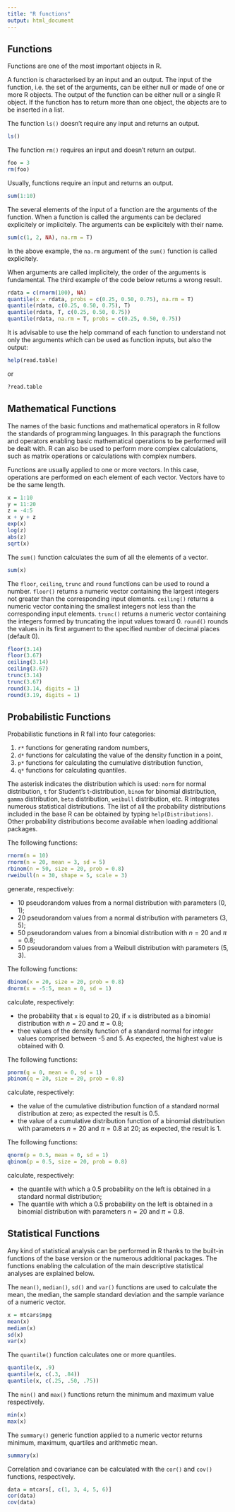 ```yaml
---
title: "R functions"
output: html_document
---
```


## Functions

Functions are one of the most important objects in R.

A function is characterised by an input and an output. The input of the function, i.e. the set of the arguments, can be either null or made of one or more R objects. The output of the function can be either null or a single R object. If the function has to return more than one object, the objects are to be inserted in a list.

The function `ls()` doesn't require any input and returns an output.

```r
ls()
```

The function `rm()` requires an input and doesn't return an output.

```r
foo = 3
rm(foo)
```

Usually, functions require an input and returns an output.

```r
sum(1:10)
```

The several elements of the input of a function are the arguments of the function. When a function is called the arguments can be declared explicitely or implicitely. The arguments can be explicitely with their name.

```r
sum(c(1, 2, NA), na.rm = T)
```
In the above example, the `na.rm` argument of the `sum()` function is called explicitely.

When arguments are called implicitely, the order of the arguments is fundamental. The third example of the code below returns a wrong result.

```r
rdata = c(rnorm(100), NA)
quantile(x = rdata, probs = c(0.25, 0.50, 0.75), na.rm = T)
quantile(rdata, c(0.25, 0.50, 0.75), T)
quantile(rdata, T, c(0.25, 0.50, 0.75))
quantile(rdata, na.rm = T, probs = c(0.25, 0.50, 0.75))
```


It is advisable to use the help command of each function to understand not only the arguments which can be used as function inputs, but also the output:
  
```r
help(read.table)
```

or

```r
?read.table
```

## Mathematical Functions

The names of the basic functions and mathematical operators in R follow the standards of programming languages. In this paragraph the functions and operators enabling basic mathematical operations to be performed will be dealt with. R can also be used to perform more complex calculations, such as matrix operations or calculations with complex numbers.

Functions are usually applied to one or more vectors. In this case, operations are performed on each element of each vector. Vectors have to be the same length.

```r
x = 1:10
y = 11:20
z = -4:5
x + y + z
exp(x)
log(z)
abs(z)
sqrt(x)
```

The `sum()` function calculates the sum of all the elements of a vector.

```r
sum(x)
```

The `floor`, `ceiling`, `trunc` and `round` functions can be used to round a number. `floor()` returns a numeric vector containing the largest integers not greater than the corresponding input elements. `ceiling()` returns a numeric vector containing the smallest integers not less than the corresponding input elements. `trunc()` returns a numeric vector containing the integers formed by truncating the input values toward 0. `round()` rounds the values in its first argument to the specified number of decimal places (default 0).

```r
floor(3.14)
floor(3.67)
ceiling(3.14)
ceiling(3.67)
trunc(3.14)
trunc(3.67)
round(3.14, digits = 1)
round(3.19, digits = 1)
```


## Probabilistic Functions

Probabilistic functions in R fall into four categories:

 1. `r*` functions for generating random numbers,
 2. `d*` functions for calculating the value of the density function in a point,
 3. `p*` functions for calculating the cumulative distribution function,
 4. `q*` functions for calculating quantiles.

The asterisk indicates the distribution which is used: `norm` for normal distribution, `t` for Student's t-distribution, `binom` for binomial distribution, `gamma` distribution, `beta` distribution, `weibull` distribution, etc. R integrates numerous statistical distributions. The list of all the probability distributions included in the base R can be obtained by typing `help(Distributions)`. Other probability distributions become available when loading additional packages.

The following functions:
```r
rnorm(n = 10)
rnorm(n = 20, mean = 3, sd = 5)
rbinom(n = 50, size = 20, prob = 0.8)
rweibull(n = 30, shape = 5, scale = 3)
```
generate, respectively:

 - 10 pseudorandom values from a normal distribution with parameters (0, 1);
 - 20 pseudorandom values from a normal distribution with parameters (3, 5);
 - 50 pseudorandom values from a binomial distribution with $n = 20$ and $\pi = 0.8$;
 - 50 pseudorandom values from a Weibull distribution with parameters (5, 3).

The following functions:
```r
dbinom(x = 20, size = 20, prob = 0.8)
dnorm(x = -5:5, mean = 0, sd = 1)
```
calculate, respectively:

 - the probability that `x` is equal to 20, if `x` is distributed as a binomial distribution with $n = 20$ and $\pi = 0.8$;
 - thee values of the density function of a standard normal for integer values comprised between -5 and 5. As expected, the highest value is obtained with 0. 

The following functions:
```r
pnorm(q = 0, mean = 0, sd = 1)
pbinom(q = 20, size = 20, prob = 0.8)
```
calculate, respectively:

 - the value of the cumulative distribution function of a standard normal distribution at zero; as expected the result is 0.5.
 - the value of a cumulative distribution function of a binomial distribution with parameters $n = 20$ and $\pi = 0.8$ at 20; as expected, the result is 1.

The following functions:
```r
qnorm(p = 0.5, mean = 0, sd = 1)
qbinom(p = 0.5, size = 20, prob = 0.8)
```
calculate, respectively:

 - the quantile with which a 0.5 probability on the left is obtained in a standard normal distribution;
 - The quantile with which a 0.5 probability on the left is obtained in a binomial distribution with parameters $n = 20$ and $\pi = 0.8$.


## Statistical Functions

Any kind of statistical analysis can be performed in R thanks to the built-in functions of the base version or the numerous additional packages. The functions enabling the calculation of the main descriptive statistical analyses are explained below.
 
The `mean()`, `median()`, `sd()` and `var()` functions are used to calculate the mean, the median, the sample standard deviation and the sample variance of a numeric vector. 

```r
x = mtcars$mpg
mean(x)
median(x)
sd(x)  
var(x)
```

The `quantile()` function calculates one or more quantiles.

```r
quantile(x, .9) 
quantile(x, c(.3, .84))
quantile(x, c(.25, .50, .75))
```

The `min()` and `max()` functions return the minimum and maximum  value respectively.

```r
min(x)
max(x)
```

The `summary()` generic function applied to a numeric vector returns minimum, maximum, quartiles and arithmetic mean.

```r
summary(x)
```

Correlation and covariance can be calculated with the `cor()` and `cov()` functions, respectively.

```r
data = mtcars[, c(1, 3, 4, 5, 6)]
cor(data)
cov(data)
```


<!--

## Summary
> In this chapter, we showed the most common object types within R. We introduced the main features of each object type and how get a subset of data. Vector is the "basic" object. You can have a numeric, character or logical vector. Matrices are generalisation of vectors. Lists are more complex data type: they collect in a single object several other objects. A factor is a vector-like object used to specify a discrete classification (grouping) of the components of other vectors of the same length. Data frame is a very well-know structure in statistics. It looks like a matrix, but each column can contain different types of data. Its different kinds of information are organised in columns, whereas rows represent different types of observational units. Now that you know the several object types of R, it's time to get your data into the mix. 
In the next chapter, we'll look how to import data into and export data from R from text files, other programs, and database management systems.

-->